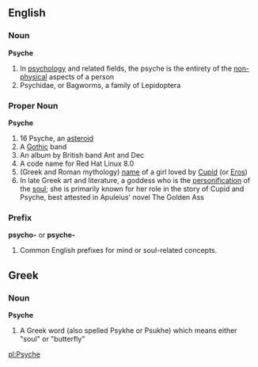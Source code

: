 ==English==
{{wikipedia}}
===Noun===
'''Psyche'''
# In [[psychology]] and related fields, the psyche is the entirety of the [[non-physical]] aspects of a person
# Psychidae, or Bagworms, a family of Lepidoptera

===Proper Noun===
'''Psyche'''
# 16 Psyche, an [[asteroid]]
# A [[Gothic]] band
# An album by British band Ant and Dec
# A code name for Red Hat Linux 8.0
# (Greek and Roman mythology) [[name]] of a girl loved by [[Cupid]] (or [[Eros]])
# In late Greek art and literature, a goddess who is the [[personification]] of the [[soul]]; she is primarily known for her role in the story of Cupid and Psyche, best attested in Apuleius' novel The Golden Ass

===Prefix===
'''psycho-''' or '''psyche-'''
# Common English prefixes for mind or soul-related concepts.

==Greek==
===Noun===
'''Psyche'''
# A Greek word (also spelled Psykhe or Psukhe) which means either "soul" or "butterfly"

[[pl:Psyche]]